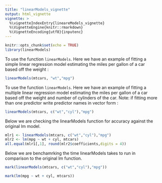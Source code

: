 ```yaml
---
title: "linearModels_vignette"
output: html_vignette
vignette: >
  %\vignetteIndexEntry{lineareModels_vignette}
  %\VignetteEngine{knitr::rmarkdown}
  %\VignetteEncoding{utf8}{inputenc}
---
```


```r
knitr::opts_chunk$set(echo = TRUE)
library(linearModels)
```



To use the function `linearModels`. Here we have an example of fitting a  simple linear regression model estimating the miles per gallon of a car based off the weight :
```r
linearModels(mtcars, "wt","mpg")
```





To use the function `linearModels`. Here we have an example of fitting a  multiple linear regression model estimating the miles per gallon of a car based off the weight and number of cylinders of the car. Note: if fitting more than one predictor write predictor names in vector form  :
```r
linearModels(mtcars, c("wt","cyl"),"mpg")
```



Below we are checking the linearModels function for accuracy against the original lm model. 
```r
mlr1 <- linearModels(mtcars, c("wt","cyl"),"mpg")
mlr2 <- lm(mpg ~ wt + cyl, mtcars)
all.equal(mlr1[,1], round(mlr2$coefficients,digits = 4))
```


Below we are benchamrking the time linearModels takes to run in comparison to the original lm function.
```r
mark(linearModels(mtcars, c("wt","cyl"),"mpg"))
```

```r
mark(lm(mpg ~ wt + cyl, mtcars))
```

